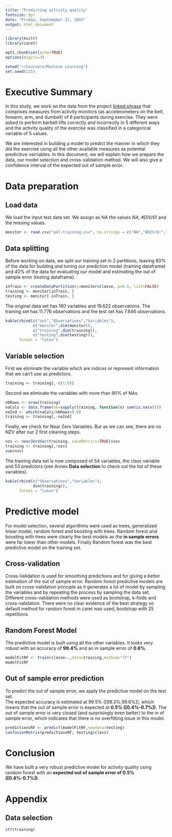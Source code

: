 ```yaml
---
title: "Predicting activity quality"
fontsize: 5pt
date: "Friday, Septempber 21, 2015"
output: html_document
---
```

```r
library(knitr)
library(caret)

opts_chunk$set(echo=TRUE)
options(digits=3)

setwd("~/Coursera/Machine Learning")
set.seed(125)
```

# Executive Summary
In this study, we work on the data from the project [linked phrase](http://groupware.les.inf.puc-rio.br/har) that comprises measures from activity monitors (as accelerometers on the belt, forearm, arm, and dumbell) of 6 participants during exercise. They were asked to perform barbell lifts correctly and incorrectly in 5 different ways and the activity quality of the exercise was classified in a categorical variable of 5 values.

We are interested in building a model to predict the manner in which they did the exercise using all the other available measures as potential predicitive varriables. In this document, we will explain how we prepare the data, our model selection and cross-validation method. We will also give a confidence interval of the expected out of sample error.

# Data preparation
## Load data
We load the input test data set. We assign as NA the values *NA*, *#DIV/0!* and the missing values.
```r
monitor <- read.csv("pml-training.csv", na.strings = c("NA","#DIV/0!",""))
```

## Data splitting
Before working on data, we split our training set in 2 partitions, leaving 60% of the data for building and tuning our prediction model (training dataframe) and 40% of the data for evaluating our model and estimating the out of sample error (testing dataframe).
```r
inTrain <- createDataPartition(y=monitor$classe, p=0.6, list=FALSE)
training <- monitor[inTrain, ]
testing <- monitor[-inTrain, ]
```
The original data set has 160 variables and 19.622 observations. The training set has 11.776 observations and the test set has 7.846 observations.
```r
kable(rbind(c("set","Observations","Variables"),
            c("monitor",dim(monitor)),
            c("training",dim(training)),
            c("testing",dim(testing))),
      format = "latex")
```

## Variable selection
First we eliminate the variable which are indices or represent information that we can't use as predictors.
```r
training <- training[,-c(1:6)]
```

Second we eliminate the variables with more than 90% of NAs.
```r
nbRows <- nrow(training)
naCols <- data.frame(nb=sapply(training, function(x) sum(is.na(x))))
naInd <- which(naCols/nbRows>0.9)
training <- training[,-naInd]
```

Finally, we check for Near Zero Variables. But as we can see, there are no NZV after our 2 first cleaning steps.
```r
nzv <- nearZeroVar(training, saveMetrics=TRUE)$nzv
training <- training[,!nzv]
sum(nzv)
```

The training data set is now composed of 54 variables, the class variable and 53 predictors (see Annex **Data selection** to check out the list of these variables).
```r
kable(rbind(c("Observations","Variables"),
            dim(training)),
      format = "latex")
```
# Predictive model
For model selection, several algorithms were used as trees, generalized linear model, random forest and boosting with trees. Random forest and boosting with trees were clearly the best models as the **in sample errors** were far lower than other models. Finally Random forest was the best predictive model on the training set. 

## Cross-validation
Cross-Validation is used for smoothing predictions and for giving a better estimation of the out of sample error. Random forest predictive models are built on cross-validation principle as it generates a lot of model by sampling the variables and by repeating the process by sampling the data set.  
Different cross-validation methods were used as bootstrap, k-folds and cross-validation. There were no clear evidence of the best strategy so default method for random forest in caret was used, bootstrap with 25 repetitions.

## Random Forest Model
The predictive model is built using all the other variables. It looks very robust with an accuracy of **99.4%** and an in sample error of **0.6%**.
```r
modelFitRF <- train(classe~.,data=training,method="rf")
modelFitRF
```

## Out of sample error prediction
To predict the out of sample error, we apply the predictive model on the test set.  
The expected accuracy is estimated at 99.5% ([99.3%,99.6%]), which means that the out of sample error is expected at **0.5% ([0.4%-0.7%])**. The out of sample error is very closed (and surprisingly even better) to the in of sample error, which indicates that there is no overfitting issue in this model.
```r
predictionsRF <- predict(modelFitRF,newdata=testing)
confusionMatrix(predictionsRF, testing$class)
```

# Conclusion
We have built a very robust predictive model for activity quality using random forest with an **expected out of sample error of 0.5% ([0.4%-0.7%])**.

# Appendix

## Data selection
```r
str(training)
```



